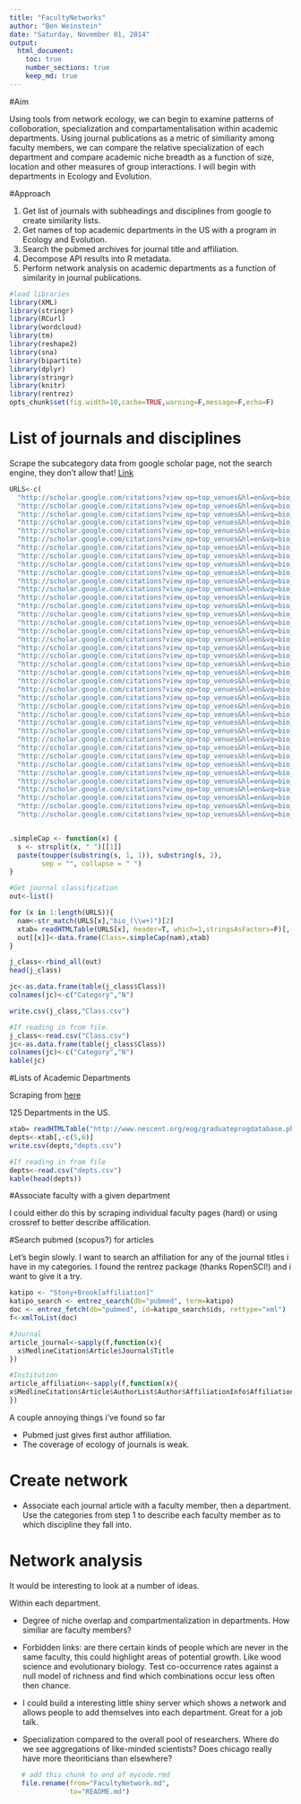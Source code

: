 ```yaml
---
title: "FacultyNetworks"
author: "Ben Weinstein"
date: "Saturday, November 01, 2014"
output:
  html_document:
    toc: true
    number_sections: true
    keep_md: true
---
```


#Aim

Using tools from network ecology, we can begin to examine patterns of colloboration, specialization and compartamentalisation within academic departments. Using journal publications as a metric of similiarity among faculty members, we can compare the relative specialization of each department and compare academic niche breadth as a function of size, location and other measures of group interactions. I will begin with departments in Ecology and Evolution.

#Approach

1. Get list of journals with subheadings and disciplines from google to create similarity lists.
2. Get names of top academic departments in the US with a program in Ecology and Evolution.
3. Search the pubmed archives for journal title and affiliation.
4. Decompose API results into R metadata.
5. Perform network analysis on academic departments as a function of similarity in journal publications.

```r
#load libraries
library(XML)
library(stringr)
library(RCurl)
library(wordcloud)
library(tm)
library(reshape2)
library(sna)
library(bipartite)
library(dplyr)
library(stringr)
library(knitr)
library(rentrez)
opts_chunk$set(fig.width=10,cache=TRUE,warning=F,message=F,echo=F)
```

# List of journals and disciplines

Scrape the subcategory data from google scholar page, not the search engine, they don't allow that!
[Link](http://scholar.google.com/citations?view_op=top_venues&hl=en&vq=bio)

```r
URLS<-c(
  "http://scholar.google.com/citations?view_op=top_venues&hl=en&vq=bio_agronomycropscience",
  "http://scholar.google.com/citations?view_op=top_venues&hl=en&vq=bio_animalbehavior",
  "http://scholar.google.com/citations?view_op=top_venues&hl=en&vq=bio_animalhusbandry",
  "http://scholar.google.com/citations?view_op=top_venues&hl=en&vq=bio_atmosphericsciences",
  "http://scholar.google.com/citations?view_op=top_venues&hl=en&vq=bio_biochemistry",
  "http://scholar.google.com/citations?view_op=top_venues&hl=en&vq=bio_biodiversityconservationbiology",
  "http://scholar.google.com/citations?view_op=top_venues&hl=en&vq=bio_bioinformatics",
  "http://scholar.google.com/citations?view_op=top_venues&hl=en&vq=bio_biophysics",
  "http://scholar.google.com/citations?view_op=top_venues&hl=en&vq=bio_biotechnology",
  "http://scholar.google.com/citations?view_op=top_venues&hl=en&vq=bio_birds",
  "http://scholar.google.com/citations?view_op=top_venues&hl=en&vq=bio_botany",
  "http://scholar.google.com/citations?view_op=top_venues&hl=en&vq=bio_cellbiology",
  "http://scholar.google.com/citations?view_op=top_venues&hl=en&vq=bio_developmentalbiologyembryology",
  "http://scholar.google.com/citations?view_op=top_venues&hl=en&vq=bio_ecology",
  "http://scholar.google.com/citations?view_op=top_venues&hl=en&vq=bio_environmentalgeologicalengineering",
  "http://scholar.google.com/citations?view_op=top_venues&hl=en&vq=bio_environmentalsciences",
  "http://scholar.google.com/citations?view_op=top_venues&hl=en&vq=bio_evolutionarybiology",
  "http://scholar.google.com/citations?view_op=top_venues&hl=en&vq=bio_foodsciencetechnology",
  "http://scholar.google.com/citations?view_op=top_venues&hl=en&vq=bio_forestsforestry",
  "http://scholar.google.com/citations?view_op=top_venues&hl=en&vq=bio_geochemistrymineralogy",
  "http://scholar.google.com/citations?view_op=top_venues&hl=en&vq=bio_geology",
  "http://scholar.google.com/citations?view_op=top_venues&hl=en&vq=bio_hydrology",
  "http://scholar.google.com/citations?view_op=top_venues&hl=en&vq=bio_insectsarthropods",
  "http://scholar.google.com/citations?view_op=top_venues&hl=en&vq=bio_biogeneral",
  "http://scholar.google.com/citations?view_op=top_venues&hl=en&vq=bio_marinesciencesfisheries",
  "http://scholar.google.com/citations?view_op=top_venues&hl=en&vq=bio_microbiology",
  "http://scholar.google.com/citations?view_op=top_venues&hl=en&vq=bio_molecularbiology",
  "http://scholar.google.com/citations?view_op=top_venues&hl=en&vq=bio_mycology",
  "http://scholar.google.com/citations?view_op=top_venues&hl=en&vq=bio_oceanography",
  "http://scholar.google.com/citations?view_op=top_venues&hl=en&vq=bio_paleontology",
  "http://scholar.google.com/citations?view_op=top_venues&hl=en&vq=bio_pestcontrolpesticides",
  "http://scholar.google.com/citations?view_op=top_venues&hl=en&vq=bio_plantpathology",
  "http://scholar.google.com/citations?view_op=top_venues&hl=en&vq=bio_proteomicspeptides",
  "http://scholar.google.com/citations?view_op=top_venues&hl=en&vq=bio_soilsciences",
  "http://scholar.google.com/citations?view_op=top_venues&hl=en&vq=bio_sustainabledevelopment",
  "http://scholar.google.com/citations?view_op=top_venues&hl=en&vq=bio_sustainableenergy",
  "http://scholar.google.com/citations?view_op=top_venues&hl=en&vq=bio_virology",
  "http://scholar.google.com/citations?view_op=top_venues&hl=en&vq=bio_woodsciencetechnology",
  "http://scholar.google.com/citations?view_op=top_venues&hl=en&vq=bio_zoology")


.simpleCap <- function(x) {
  s <- strsplit(x, " ")[[1]]
  paste(toupper(substring(s, 1, 1)), substring(s, 2),
        sep = "", collapse = " ")
}

#Get journal classification
out<-list()

for (x in 1:length(URLS)){
  nam<-str_match(URLS[x],"bio_(\\w+)")[2]
  xtab= readHTMLTable(URLS[x], header=T, which=1,stringsAsFactors=F)[,-1]
  out[[x]]<-data.frame(Class=.simpleCap(nam),xtab)
}

j_class<-rbind_all(out)
head(j_class)

jc<-as.data.frame(table(j_class$Class))
colnames(jc)<-c("Category","N")

write.csv(j_class,"Class.csv")
```

```r
#If reading in from file.
j_class<-read.csv("Class.csv")
jc<-as.data.frame(table(j_class$Class))
colnames(jc)<-c("Category","N")
kable(jc)
```


#Lists of Academic Departments

Scraping from [here](http://www.nescent.org/eog/graduateprogdatabase.php?orderby=PhD&order=asc)

125 Departments in the US.

```r
xtab= readHTMLTable("http://www.nescent.org/eog/graduateprogdatabase.php?orderby=PhD&order=asc", header=T, which=1,stringsAsFactors=F)[,-1]
depts<-xtab[,-c(5,6)]
write.csv(depts,"depts.csv")
```

```r
#If reading in from file
depts<-read.csv("depts.csv")
kable(head(depts))
```

#Associate faculty with a given department

I could either do this by scraping individual faculty pages (hard) or using crossref to better describe affilication.

#Search pubmed (scopus?) for articles

Let's begin slowly. I want to search an affiliation for any of the journal titles i have in my categories. I found the rentrez package (thanks RopenSCI!) and i want to give it a try. 

```r
katipo <- "Stony+Brook[affiliation]"
katipo_search <- entrez_search(db="pubmed", term=katipo)
doc <- entrez_fetch(db="pubmed", id=katipo_search$ids, rettype="xml")
f<-xmlToList(doc)

#Journal
article_journal<-sapply(f,function(x){
  x$MedlineCitation$Article$Journal$Title
})

#Institution
article_affiliation<-sapply(f,function(x){
x$MedlineCitation$Article$AuthorList$Author$AffiliationInfo$Affiliation
})

```

A couple annoying things i've found so far

* Pubmed just gives first author affiliation.
* The coverage of ecology of journals is weak.

# Create network

* Associate each journal article with a faculty member, then a department. Use the categories from step 1 to describe each faculty member as to which discipline they fall into. 

# Network analysis

It would be interesting to look at a number of ideas.

Within each department.

* Degree of niche overlap and compartmentalization in departments. How similiar are faculty members? 

* Forbidden links: are there certain kinds of people which are never in the same faculty, this could highlight areas of potential growth. Like wood science and evolutionary biology. Test co-occurrence rates against a null model of richness and find which combinations occur less often then chance.

* I could build a interesting little shiny server which shows a network and allows people to add themselves into each department. Great for a job talk.

* Specialization compared to the overall pool of researchers. Where do we see aggregations of like-minded scientists? Does chicago really have more theoriticians than elsewhere? 

```r
   # add this chunk to end of mycode.rmd
   file.rename(from="FacultyNetwork.md", 
               to="README.md")
```
